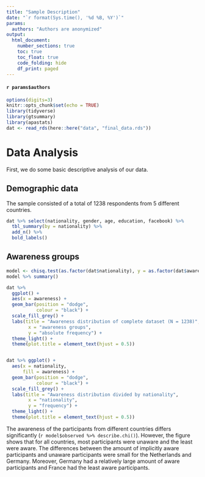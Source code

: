 ```yaml
---
title: "Sample Description"
date: "`r format(Sys.time(), '%d %B, %Y')`"
params: 
  authors: "Authors are anonymized"
output: 
  html_document:
    number_sections: true
    toc: true
    toc_float: true
    code_folding: hide
    df_print: paged
---
```


#### `r params$authors` {-}


```r
options(digits=3)
knitr::opts_chunk$set(echo = TRUE)
library(tidyverse)
library(gtsummary)
library(apastats)
dat <- read_rds(here::here("data", "final_data.rds"))
```


# Data Analysis
First, we do some basic descriptive analysis of our data. 


## Demographic data

The sample consisted of a total of 1238 respondents from 5 different countries. 

```r
dat %>% select(nationality, gender, age, education, facebook) %>% 
  tbl_summary(by = nationality) %>% 
  add_n() %>% 
  bold_labels()

```

## Awareness groups

```r
model <- chisq.test(as.factor(dat$nationality), y = as.factor(dat$awareness))
model %>% summary()

dat %>% 
  ggplot() +
  aes(x = awareness) + 
  geom_bar(position = "dodge", 
           colour = "black") +
  scale_fill_grey() + 
  labs(title = "Awareness distribution of complete dataset (N = 1238)", 
        x = "awareness groups", 
        y = "absolute frequency") +
  theme_light() + 
  theme(plot.title = element_text(hjust = 0.5))


dat %>% ggplot() +
  aes(x = nationality, 
      fill = awareness) + 
  geom_bar(position = "dodge", 
           colour = "black") +
  scale_fill_grey() + 
  labs(title = "Awareness distribution divided by nationality", 
        x = "nationality", 
        y = "frequency") +
  theme_light() + 
  theme(plot.title = element_text(hjust = 0.5))

```
The awareness of the participants from different countries differs significantly (`r model$observed %>% describe.chi()`). However, the figure shows that for all countries, most participants were unaware and the least were aware. The differences between the amount of implicitly aware participants and unaware participants were small for the Netherlands and Germany. Moreover, Germany had a relatively large amount of aware participants and France had the least aware participants. 
